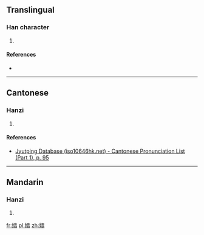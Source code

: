 ==Translingual==

===Han character===
{{Han char|rn=38|rad=女|as=12|sn=15|four=|canj=女人口一 (VORM)|ids=⿰[[女]][[翕]]}}

# {{defn|Han|sort=女12}}

====References====
* {{Han ref|kx=0271.240|dkj=06732|dj=0539.160|hdz=21082.020|uh=5B06|ud=23302}}

----

==Cantonese==

===Hanzi===
{{yue-hanzi|jyut=[[jap1]]|y=yap1}}

# {{defn|lang=yue|sort=女12}}

====References====
* [http://www.iso10646hk.net/jp/document/download.jsp Jyutping Database (iso10646hk.net) - Cantonese Pronunciation List (Part 1), p. 95]

----

==Mandarin==

===Hanzi===
{{cmn-hanzi|pin=[[xī]] ([[xi1]])|wg=hsi<sup>1</sup>}}

# {{defn|lang=cmn|sort=女12}}

[[fr:嬆]]
[[pl:嬆]]
[[zh:嬆]]